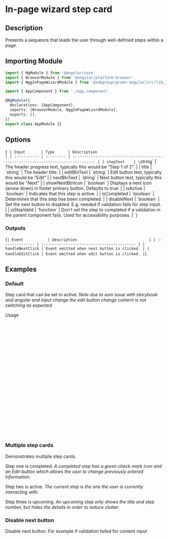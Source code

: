 
<Meta of={Stories} />

# In-page wizard step card

## Description

Presents a sequence that leads the user through well-defined steps within a page.

## Importing Module

```typescript
import { NgModule } from '@angular/core'
import { BrowserModule } from '@angular/platform-browser'
import { NggInPageWizardModule } from '@sebgroup/green-angular/src/lib/in-page-wizard'

import { AppComponent } from './app.component'

@NgModule({
  declarations: [AppComponent],
  imports: [BrowserModule, NggInPageWizardModule],
  exports: [],
})
export class AppModule {}
```

## Options

<Markdown>{`
| Input       | Type      | Description                                                                      |
| :---------- | :-------- | :------------------------------------------------------------------------------- |
| stepText    | \`string\`   | The header progress text, typically this would be "Step 1 of 2".                 |
| title       | \`string\`   | The header title.                                                                |
| editBtnText | \`string\`   | Edit button text, typically this would be "Edit"                                 |
| nextBtnText | \`string\`   | Next button text, typically this would be "Next"                                 |
| showNextBtnIcon | \`boolean\` | Displays a next icon (arrow down) in footer primary button. Defaults to true. |
| isActive    | \`boolean\`  | Indicates that this step is active.                                              |
| isCompleted | \`boolean\`  | Determines that this step has been completed.                                    |
| disableNext | \`boolean\`  | Set the next button to disabled. E.g. needed if validation fails for step input. |
| isStepValid | \`function\` | Don't set the step to completed if a validation in the parent component fails. Used for accessibility purposes. |
`}</Markdown>

### Outputs

<Markdown>{`
| Event           | Description                                |
| :-------------- | :----------------------------------------- |
| handleNextClick | Event emitted when next button is clicked. |
| handleEditClick | Event emitted when edit button is clicked. |
`}</Markdown>

## Examples

### Default

Step card that can be set to active.
_Note due to som issue with storybook and angular and input change the edit button change content is not switching as expected_

<Canvas of={Stories.Default} />

Usage

```html
<ngg-in-page-wizard-step-card
  stepText="Step 1 of 2"
  title="Step title"
  editBtnText="Edit"
  nextBtnText="Next"
  [showNextBtnIcon]="true"
  [isActive]="!!isActive"
  [isCompleted]="!!isCompleted"
  [disableNext]="!!disableNext"
  (handleEditClick)="noop()"
  (handleNextClick)="isCompleted = true;"
>
  <div *ngIf="!isCompleted">
    <label for="textInput">Input label</label>
    <span class="form-info"
      >Lorem ipsum very long description of input and what should be
      entered</span
    >
    <input id="textInput" type="text" />
  </div>
  <div *ngIf="!!isCompleted">
    <p class="mb-5">Input after completed</p>
  </div>
</ngg-in-page-wizard-step-card>
```

### Multiple step cards

Demonstrates multiple step cards.

Step one is completed.
_A completed step has a green check mark icon and an Edit-button which allows the user to change previously entered information._

Step two is active.
_The current step is the one the user is currently interacting with._

Step three is upcoming.
_An upcoming step only shows the title and step number, but hides the details in order to reduce clutter._

<Canvas of={Stories.Multiple} />

### Disable next button

Disable next button. For example if validation failed for content input

<Canvas of={Stories.DisableNext} />

